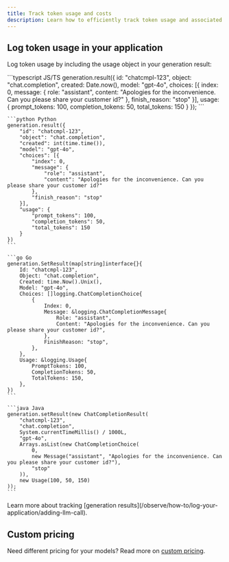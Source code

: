 ```yaml
---
title: Track token usage and costs
description: Learn how to efficiently track token usage and associated costs in your LLM application using Maxim's logging capabilities.
---
```


## Log token usage in your application

Log token usage by including the usage object in your generation result:

<CodeGroup>
    ```typescript JS/TS
    generation.result({
        id: "chatcmpl-123",
        object: "chat.completion",
        created: Date.now(),
        model: "gpt-4o",
        choices: [{
            index: 0,
            message: {
                role: "assistant",
                content: "Apologies for the inconvenience. Can you please share your customer id?"
            },
            finish_reason: "stop"
        }],
        usage: {
            prompt_tokens: 100,
            completion_tokens: 50,
            total_tokens: 150
        }
    });
    ```

    ```python Python
    generation.result({
        "id": "chatcmpl-123",
        "object": "chat.completion",
        "created": int(time.time()),
        "model": "gpt-4o",
        "choices": [{
            "index": 0,
            "message": {
                "role": "assistant",
                "content": "Apologies for the inconvenience. Can you please share your customer id?"
            },
            "finish_reason": "stop"
        }],
        "usage": {
            "prompt_tokens": 100,
            "completion_tokens": 50,
            "total_tokens": 150
        }
    })
    ```

    ```go Go
    generation.SetResult(map[string]interface{}{
        Id: "chatcmpl-123",
        Object: "chat.completion",
        Created: time.Now().Unix(),
        Model: "gpt-4o",
        Choices: []logging.ChatCompletionChoice{
            {
                Index: 0,
                Message: &logging.ChatCompletionMessage{
                    Role: "assistant",
                    Content: "Apologies for the inconvenience. Can you please share your customer id?",
                },
                FinishReason: "stop",
            },
        },
        Usage: &logging.Usage{
            PromptTokens: 100,
            CompletionTokens: 50,
            TotalTokens: 150,
        },
    })
    ```

    ```java Java
    generation.setResult(new ChatCompletionResult(
        "chatcmpl-123",
        "chat.completion",
        System.currentTimeMillis() / 1000L,
        "gpt-4o",
        Arrays.asList(new ChatCompletionChoice(
            0,
            new Message("assistant", "Apologies for the inconvenience. Can you please share your customer id?"),
            "stop"
        )),
        new Usage(100, 50, 150)
    ));
    ```
</CodeGroup>

<Note>
Learn more about tracking [generation results](/observe/how-to/log-your-application/adding-llm-call).
</Note>

## Custom pricing
Need different pricing for your models? Read more on [custom pricing](/observe/how-to/log-your-application/use-custom-pricing).
